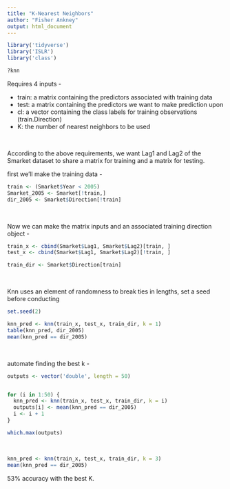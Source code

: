 ```yaml
---
title: "K-Nearest Neighbors"
author: "Fisher Ankney"
output: html_document
---
```


```r
library('tidyverse')
library('ISLR')
library('class')
```

```r
?knn
```

Requires 4 inputs - 

- train: a matrix containing the predictors associated with training data
- test: a matrix containing the predictors we want to make prediction upon
- cl: a vector containing the class labels for training observations (train.Direction)
- K: the number of nearest neighbors to be used

<br>

According to the above requirements, we want Lag1 and Lag2 of the Smarket dataset to share a matrix for training and a matrix for testing. 

first we'll make the training data - 

```r
train <- (Smarket$Year < 2005)
Smarket_2005 <- Smarket[!train,]
dir_2005 <- Smarket$Direction[!train]
```


<br> 

Now we can make the matrix inputs and an associated training direction object - 

```r
train_x <- cbind(Smarket$Lag1, Smarket$Lag2)[train, ]
test_x <- cbind(Smarket$Lag1, Smarket$Lag2)[!train, ]

train_dir <- Smarket$Direction[train]
```

<br> 

Knn uses an element of randomness to break ties in lengths, set a seed before conducting

```r
set.seed(2)

knn_pred <- knn(train_x, test_x, train_dir, k = 1)
table(knn_pred, dir_2005)
mean(knn_pred == dir_2005)

```

<br> 

automate finding the best k - 

```r
outputs <- vector('double', length = 50)


for (i in 1:50) {
  knn_pred <- knn(train_x, test_x, train_dir, k = i)
  outputs[i] <- mean(knn_pred == dir_2005)
  i <- i + 1
}

which.max(outputs)
```

<br> 

```r
knn_pred <- knn(train_x, test_x, train_dir, k = 3)
mean(knn_pred == dir_2005)
```

53% accuracy with the best K. 

